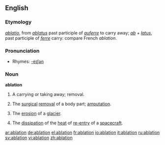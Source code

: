 ==English==
===Etymology===
{{L.}} ''[[ablatio]]'', from ''[[ablatus]]'' past participle of ''[[auferre]]'' to carry away; ''[[ab]]'' + ''[[latus]]'', past participle of ''[[ferre]]'' carry: compare French ''ablation''.

===Pronunciation===
*Rhymes: [[Rhymes:English:-eɪʃǝn|-eɪʃǝn]]

===Noun===
{{wikipedia}}
'''ablation'''
#A carrying or taking away; removal.
#{{medicine}} The [[surgical]] [[removal]] of a body part; [[amputation]].
#{{geology}} The [[erosion]] of a [[glacier]].
#{{physics}} The [[dissipation]] of the [[heat]] of [[re-entry]] of a [[spacecraft]].

[[ar:ablation]]
[[de:ablation]]
[[el:ablation]]
[[fr:ablation]]
[[io:ablation]]
[[it:ablation]]
[[ru:ablation]]
[[sv:ablation]]
[[vi:ablation]]
[[zh:ablation]]